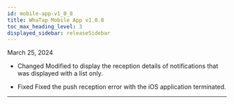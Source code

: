 ```yaml
---
id: mobile-app-v1_0_8
title: WhaTap Mobile App v1.0.8
toc_max_heading_level: 3
displayed_sidebar: releaseSidebar
---
```


March 25, 2024

- <Status>Changed</Status> Modified to display the reception details of notifications that was displayed with a list only.

- <Status>Fixed</Status> Fixed the push reception error with the iOS application terminated.

---


<Downloadapp />
